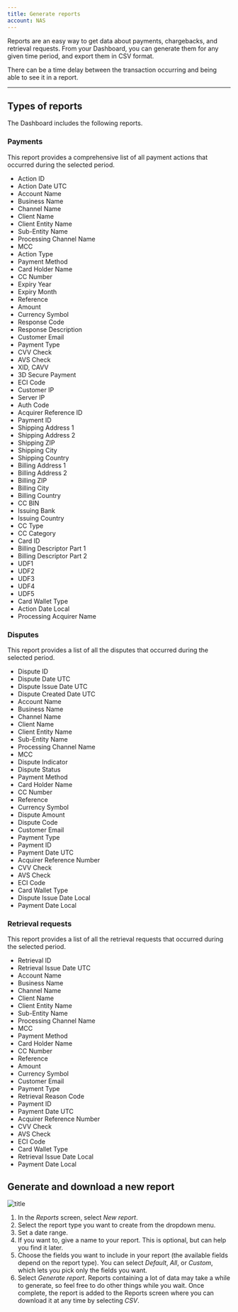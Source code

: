 ```yaml
---
title: Generate reports
account: NAS
---
```


Reports are an easy way to get data about payments, chargebacks, and retrieval requests. From your Dashboard, you can generate them for any given time period, and export them in CSV format.

<TipBox variant='note'>

There can be a time delay between the transaction occurring and being able to see it in a report.

</TipBox>

---

## Types of reports

The Dashboard includes the following reports.

### Payments

This report provides a comprehensive list of all payment actions that occurred during the selected period.

<Accordion title="Columns included in the report">

* Action ID
* Action Date UTC
* Account Name
* Business Name
* Channel Name
* Client Name
* Client Entity Name
* Sub-Entity Name
* Processing Channel Name
* MCC
* Action Type
* Payment Method
* Card Holder Name
* CC Number
* Expiry Year
* Expiry Month
* Reference
* Amount
* Currency Symbol
* Response Code
* Response Description
* Customer Email
* Payment Type
* CVV Check
* AVS Check
* XID, CAVV
* 3D Secure Payment
* ECI Code
* Customer IP
* Server IP
* Auth Code
* Acquirer Reference ID
* Payment ID
* Shipping Address 1
* Shipping Address 2
* Shipping ZIP
* Shipping City
* Shipping Country
* Billing Address 1
* Billing Address 2
* Billing ZIP
* Billing City
* Billing Country
* CC BIN
* Issuing Bank
* Issuing Country
* CC Type
* CC Category
* Card ID
* Billing Descriptor Part 1
* Billing Descriptor Part 2
* UDF1
* UDF2
* UDF3
* UDF4
* UDF5
* Card Wallet Type
* Action Date Local
* Processing Acquirer Name

</Accordion>

### Disputes

This report provides a list of all the disputes that occurred during the selected period.

<Accordion title="Columns included in the report">

* Dispute ID
* Dispute Date UTC
* Dispute Issue Date UTC
* Dispute Created Date UTC
* Account Name
* Business Name
* Channel Name
* Client Name
* Client Entity Name
* Sub-Entity Name
* Processing Channel Name
* MCC
* Dispute Indicator
* Dispute Status
* Payment Method
* Card Holder Name
* CC Number
* Reference
* Currency Symbol
* Dispute Amount
* Dispute Code
* Customer Email
* Payment Type
* Payment ID
* Payment Date UTC
* Acquirer Reference Number
* CVV Check
* AVS Check
* ECI Code
* Card Wallet Type
* Dispute Issue Date Local
* Payment Date Local

</Accordion>

### Retrieval requests

This report provides a list of all the retrieval requests that occurred during the selected period.

<Accordion title="Columns included in the report">

* Retrieval ID
* Retrieval Issue Date UTC
* Account Name
* Business Name
* Channel Name
* Client Name
* Client Entity Name
* Sub-Entity Name
* Processing Channel Name
* MCC
* Payment Method
* Card Holder Name
* CC Number
* Reference
* Amount
* Currency Symbol
* Customer Email
* Payment Type
* Retrieval Reason Code
* Payment ID
* Payment Date UTC
* Acquirer Reference Number
* CVV Check
* AVS Check
* ECI Code
* Card Wallet Type
* Retrieval Issue Date Local
* Payment Date Local

</Accordion>

## Generate and download a new report

![title](/NAS/Dashboard/Generate_reports/report_date_filter.png)

1. In the _Reports_ screen, select _New report_.
2. Select the report type you want to create from the dropdown menu.
3. Set a date range.
4. If you want to, give a name to your report. This is optional, but can help you find it later.
5. Choose the fields you want to include in your report (the available fields depend on the report type). You can select _Default_, _All_, or _Custom_, which lets you pick only the fields you want.
6. Select _Generate report_. Reports containing a lot of data may take a while to generate, so feel free to do other things while you wait. Once complete, the report is added to the Reports screen where you can download it at any time by selecting _CSV_.

